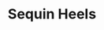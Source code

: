 ---
title: "Sequin Heels"
subtitle: ""
creator: ""
categories: ["shoes"]
featuredImage: "../src/assets/images/item/shoes/bedazzle-heels-view1.png"
views: ["../src/assets/images/item/shoes/bedazzle-heels-view1.png","../src/assets/images/item/shoes/bedazzle-heels-view2.png"]
audio:
    - "/audio/box1/ashley-sequin-heels.mp3"
nextItem: ["pinkheels"]
---